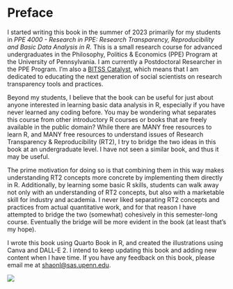 # Preface {#sec-preface .unnumbered}

I started writing this book in the summer of 2023 primarily for my students in *PPE 4000 - Research in PPE: Research Transparency, Reproducibility and Basic Data Analysis in R.* This is a small research course for advanced undergraduates in the Philosophy, Politics & Economics (PPE) Program at the University of Pennsylvania. I am currently a Postdoctoral Researcher in the PPE Program. I'm also a [BITSS Catalyst](https://www.bitss.org/catalysts/), which means that I am dedicated to educating the next generation of social scientists on research transparency tools and practices.

Beyond my students, I believe that the book can be useful for just about anyone interested in learning basic data analysis in R, especially if you have never learned any coding before. You may be wondering what separates this course from other introductory R courses or books that are freely available in the public domain? While there are MANY free resources to learn R, and MANY free resources to understand issues of Research Transparency & Reproducibility (RT2), I try to bridge the two ideas in this book at an undergraduate level. I have not seen a similar book, and thus it may be useful.

The prime motivation for doing so is that combining them in this way makes understanding RT2 concepts more concrete by implementing them directly in R. Additionally, by learning some basic R skills, students can walk away not only with an understanding of RT2 concepts, but also with a marketable skill for industry and academia. I never liked separating RT2 concepts and practices from actual quantitative work, and for that reason I have attempted to bridge the two (somewhat) cohesively in this semester-long course. Eventually the bridge will be more evident in the book (at least that's my hope).

I wrote this book using Quarto Book in R, and created the illustrations using Canva and DALL-E 2. I intend to keep updating this book and adding new content when I have time. If you have any feedback on this book, please email me at [shaonl\@sas.upenn.edu](mailto:shaonl@sas.upenn.edu).

![](/Images/cat.png)
